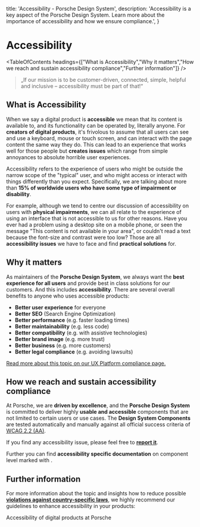 
  title: 'Accessibility - Porsche Design System',
  description: 'Accessibility is a key aspect of the Porsche Design System. Learn more about the importance of accessibility and how we ensure compliance.',
}

# Accessibility

<TableOfContents headings={["What is Accessibility","Why it matters","How we reach and sustain accessibility compliance","Further information"]} />

> „If our mission is to be customer-driven, connected, simple, helpful and inclusive – accessibility must be part of
> that!“

## What is Accessibility

When we say a digital product is **accessible** we mean that its content is available to, and its functionality can be
operated by, literally anyone. For **creators of digital products**, it's frivolous to assume that all users can see and
use a keyboard, mouse or touch screen, and can interact with the page content the same way they do. This can lead to an
experience that works well for those people but **creates issues** which range from simple annoyances to absolute
horrible user experiences.

Accessibility refers to the experience of users who might be outside the narrow scope of the "typical" user, and who
might access or interact with things differently than you expect. Specifically, we are talking about more than **15% of
worldwide users who have some type of impairment or disability**.

For example, although we tend to centre our discussion of accessibility on users with **physical impairments**, we can
all relate to the experience of using an interface that is not accessible to us for other reasons. Have you ever had a
problem using a desktop site on a mobile phone, or seen the message "This content is not available in your area", or
couldn't read a text because the font-size and contrast were too low? Those are all **accessibility issues** we have to
face and find **practical solutions** for.

## Why it matters

As maintainers of the **Porsche Design System**, we always want the **best experience for all users** and provide best
in class solutions for our customers. And this includes **accessibility**. There are several overall benefits to anyone
who uses accessible products:

- **Better user experience** for everyone
- **Better SEO** (Search Engine Optimization)
- **Better performance** (e.g. faster loading times)
- **Better maintainability** (e.g. less code)
- **Better compatibility** (e.g. with assistive technologies)
- **Better brand image** (e.g. more trust)
- **Better business** (e.g. more customers)
- **Better legal compliance** (e.g. avoiding lawsuits)

[Read more about this topic on our UX Platform compliance page.](https://ux.porsche.com/d/6VNB3CeLHcJz/accessibility#/accessibility/legal-compliance)

## How we reach and sustain accessibility compliance

At Porsche, we are **driven by excellence**, and the **Porsche Design System** is committed to deliver highly **usable
and accessible** components that are not limited to certain users or use cases. The **Design System Components** are
tested automatically and manually against all official success criteria of [WCAG 2.2 (AA)](https://w3.org/TR/WCAG22).

If you find any accessibility issue, please feel free to [**report it**](/help/bug-report).

Further you can find **accessibility specific documentation** on component level marked with
<A11yIcon size="small"></A11yIcon>.

## Further information

For more information about the topic and insights how to reduce possible
[**violations against country-specific laws**](https://ux.porsche.com/d/6VNB3CeLHcJz/accessibility#/accessibility/legal-compliance),
we highly recommend our guidelines to enhance accessibility in your products:

<PLink href="https://ux.porsche.com/d/6VNB3CeLHcJz/accessibility#/accessibility/introduction">Accessibility of digital products at Porsche</PLink>
